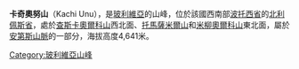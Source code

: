 {{Coord|21|2|34|S|67|52|13|W|display=title}}

'''卡奇奧努山'''（Kachi Unu），是[[玻利維亞|玻利維亞]]的山峰，位於該國西南部[[波托西省|波托西省]]的[[北利佩斯省|北利佩斯省]]，處於[[查斯卡奧爾科山_(南利佩斯省)|查斯卡奧爾科山]]西北面、[[托馬薩米爾山|托馬薩米爾山]]和[[米柳奧爾科山|米柳奧爾科山]]東北面，屬於[[安第斯山脈|安第斯山脈]]的一部分，海拔高度4,641米。

{{Bolivia-geo-stub}}
[[Category:玻利維亞山峰|Category:玻利維亞山峰]]